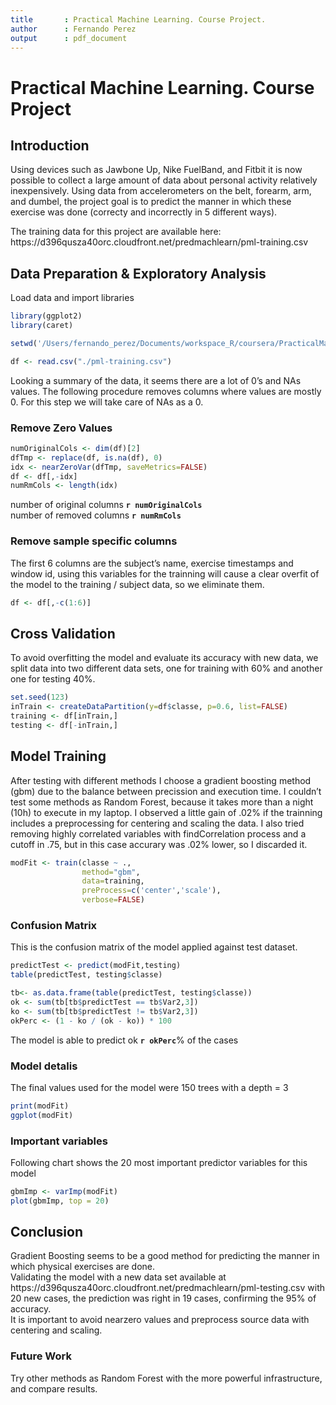 ```yaml
---
title       : Practical Machine Learning. Course Project.
author      : Fernando Perez
output      : pdf_document
---
```

# Practical Machine Learning. Course Project
## Introduction 
Using devices such as Jawbone Up, Nike FuelBand, and Fitbit it is now possible 
to collect a large amount of data about personal activity relatively inexpensively. 
Using data from accelerometers on the belt, forearm, arm, and dumbel, the project goal 
is to predict the manner in which these exercise was done (correcty and incorrectly in 5 different ways).

The training data for this project are available here: 
https://d396qusza40orc.cloudfront.net/predmachlearn/pml-training.csv

## Data Preparation & Exploratory Analysis
Load data and import libraries
```r
library(ggplot2)
library(caret)

setwd('/Users/fernando_perez/Documents/workspace_R/coursera/PracticalMachineLearning')

df <- read.csv("./pml-training.csv")
```
Looking a summary of the data, it seems there are a lot of 0's and NAs values. 
The following procedure removes columns where values are mostly 0. For this step we will take care of NAs as a 0.

### Remove Zero Values
```r
numOriginalCols <- dim(df)[2]
dfTmp <- replace(df, is.na(df), 0)
idx <- nearZeroVar(dfTmp, saveMetrics=FALSE)
df <- df[,-idx]
numRmCols <- length(idx)
```
number of original columns **`r numOriginalCols`**  
number of removed columns  **`r numRmCols`**

### Remove sample specific columns
The first 6 columns are the subject's name, exercise timestamps and window id, using this variables for the trainning will cause a clear overfit of the model to the training / subject data, so we eliminate them. 
```r
df <- df[,-c(1:6)]
```

## Cross Validation
To avoid overfitting the model and evaluate its accuracy with new data, we split data into two different data sets, 
one for training with 60% and another one for testing 40%.
```r
set.seed(123)
inTrain <- createDataPartition(y=df$classe, p=0.6, list=FALSE)
training <- df[inTrain,]
testing <- df[-inTrain,]
```

## Model Training
After testing with different methods I choose a gradient boosting method (gbm) due to the balance between precission and execution time. I couldn't test some methods as Random Forest, because it takes more than a night (10h) to execute in my laptop.
I observed a little gain of .02% if the trainning includes a preprocessing for centering and scaling the data.
I also tried removing highly correlated variables with findCorrelation process and a cutoff in .75, but in this case accurary was .02% lower, so I discarded it.
```r
modFit <- train(classe ~ ., 
                method="gbm", 
                data=training, 
                preProcess=c('center','scale'),
                verbose=FALSE)
```

### Confusion Matrix
This is the confusion matrix of the model applied against test dataset.
```r
predictTest <- predict(modFit,testing)
table(predictTest, testing$classe)

tb<- as.data.frame(table(predictTest, testing$classe))
ok <- sum(tb[tb$predictTest == tb$Var2,3])
ko <- sum(tb[tb$predictTest != tb$Var2,3])
okPerc <- (1 - ko / (ok - ko)) * 100
```
The model is able to predict ok **`r okPerc`**% of the cases

### Model detalis
The final values used for the model were 150 trees with a depth = 3

```r
print(modFit)
ggplot(modFit)
```

### Important variables
Following chart shows the 20 most important predictor variables for this model
```r
gbmImp <- varImp(modFit)
plot(gbmImp, top = 20)
```

## Conclusion
Gradient Boosting seems to be a good method for predicting  the manner in which 
physical exercises are done.   
Validating the model with a new data set available at
https://d396qusza40orc.cloudfront.net/predmachlearn/pml-testing.csv
with 20 new cases, the prediction was right in 19 cases, confirming the 95% of 
accuracy.   
It is important to avoid nearzero values and preprocess source data with centering
and scaling.

### Future Work
Try other methods as Random Forest with the more powerful infrastructure, and compare
results.
